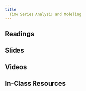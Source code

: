 ```yaml
---
title: 
  Time Series Analysis and Modeling
---
```


## Readings

## Slides

## Videos

## In-Class Resources
